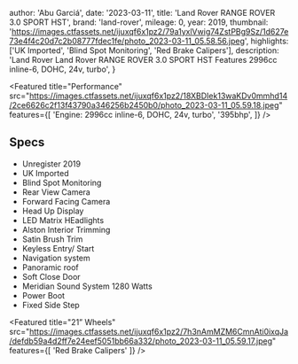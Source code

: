 
  author: 'Abu Garciá',
  date: '2023-03-11',
  title: 'Land Rover RANGE ROVER 3.0 SPORT HST',
  brand: 'land-rover',
  mileage: 0,
  year: 2019,
  thumbnail: 'https://images.ctfassets.net/ijuxqf6x1pz2/79a1yxlVwig74ZstPBg9Sz/1d627e73e4f4c20d7c2b08777fdec1fe/photo_2023-03-11_05.58.56.jpeg',
  highlights: ['UK Imported', 'Blind Spot Monitoring', 'Red Brake Calipers'],
  description:
    'Land Rover Land Rover RANGE ROVER 3.0 SPORT HST Features 2996cc inline-6, DOHC, 24v, turbo',
}


<Featured
  title="Performance"
  src="https://images.ctfassets.net/ijuxqf6x1pz2/18XBDIek13waKDv0mmhd14/2ce6626c2f13f43790a346256b2450b0/photo_2023-03-11_05.59.18.jpeg"
  features={[
    'Engine: 2996cc inline-6, DOHC, 24v, turbo',
    '395bhp',
  ]}
/>

## Specs
- Unregister 2019
- UK Imported
- Blind Spot Monitoring
- Rear View Camera
- Forward Facing Camera
- Head Up Display 
- LED Matrix HEadlights 
- Alston Interior Trimming 
- Satin Brush Trim
- Keyless Entry/ Start 
- Navigation system 
- Panoramic roof
- Soft Close Door
- Meridian Sound System 1280 Watts
- Power Boot 
- Fixed Side Step 

<Featured
  title="21” Wheels"
  src="https://images.ctfassets.net/ijuxqf6x1pz2/7h3nAmMZM6CmnAti0ixqJa/defdb59a4d2ff7e24eef5051bb66a332/photo_2023-03-11_05.59.17.jpeg"
  features={[
    'Red Brake Calipers'
  ]}
/>
